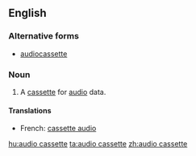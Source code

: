 ==English==

===Alternative forms===
*[[audiocassette]]

===Noun===
{{en-noun|sg=[[audio]] [[cassette]]}}

# A [[cassette]] for [[audio]] data.

====Translations====
*French: [[cassette audio]] {{f}}

[[hu:audio cassette]]
[[ta:audio cassette]]
[[zh:audio cassette]]